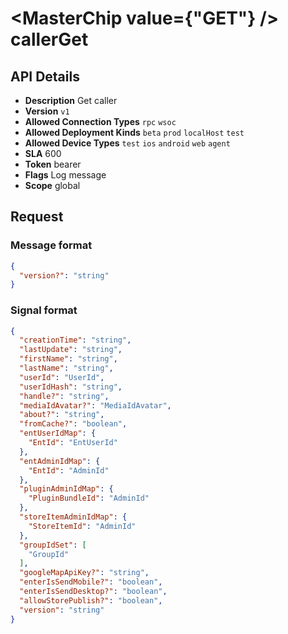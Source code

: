 
# <MasterChip value={"GET"} /> callerGet

## API Details

- **Description** Get caller
- **Version** `v1`
- **Allowed Connection Types** `rpc` `wsoc` 
- **Allowed Deployment Kinds** `beta` `prod` `localHost` `test` 
- **Allowed Device Types** `test` `ios` `android` `web` `agent` 
- **SLA** 600
- **Token** bearer
- **Flags** Log message
- **Scope** global


## Request

### Message format

```json
{
  "version?": "string"
}
```

### Signal format

```json
{
  "creationTime": "string",
  "lastUpdate": "string",
  "firstName": "string",
  "lastName": "string",
  "userId": "UserId",
  "userIdHash": "string",
  "handle?": "string",
  "mediaIdAvatar?": "MediaIdAvatar",
  "about?": "string",
  "fromCache?": "boolean",
  "entUserIdMap": {
    "EntId": "EntUserId"
  },
  "entAdminIdMap": {
    "EntId": "AdminId"
  },
  "pluginAdminIdMap": {
    "PluginBundleId": "AdminId"
  },
  "storeItemAdminIdMap": {
    "StoreItemId": "AdminId"
  },
  "groupIdSet": [
    "GroupId"
  ],
  "googleMapApiKey?": "string",
  "enterIsSendMobile?": "boolean",
  "enterIsSendDesktop?": "boolean",
  "allowStorePublish?": "boolean",
  "version": "string"
}
```

